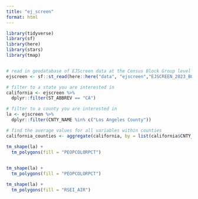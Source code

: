 ```yaml
---
title: "ej_screen"
format: html
---
```


```r
library(tidyverse)
library(sf)
library(here)
library(stars)
library(tmap)


# read in geodatabase of EJScreen data at the Census Block Group level
ejscreen <- sf::st_read(here::here("data", "ejscreen","EJSCREEN_2023_BG_StatePct_with_AS_CNMI_GU_VI.gdb")) 

# filter to a state you are interested in
california <- ejscreen %>%
  dplyr::filter(ST_ABBREV == "CA") 

# filter to a county you are interested in
la <- ejscreen %>%
  dplyr::filter(CNTY_NAME %in% c("Los Angeles County"))

# find the average values for all variables within counties
california_counties <- aggregate(california, by = list(california$CNTY_NAME), FUN = mean)
```

```r
tm_shape(la) +
  tm_polygons(fill = "PEOPCOLORPCT")
  
```
```r
tm_shape(la) +
  tm_polygons(fill = "PEOPCOLORPCT")
```

```r
tm_shape(la) +
  tm_polygons(fill = "RSEI_AIR")
```


